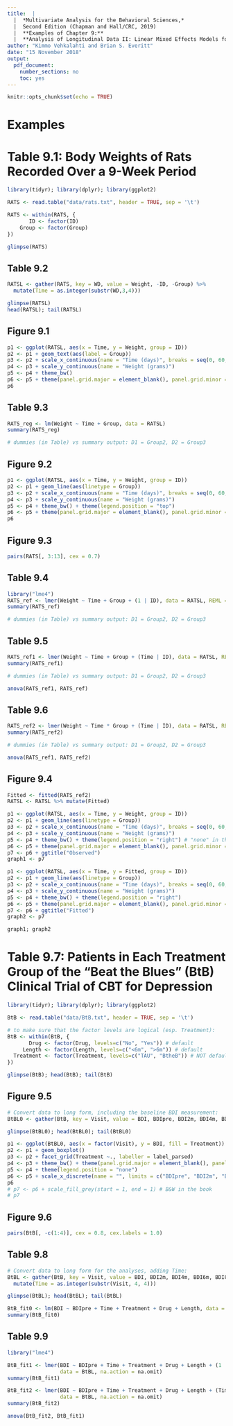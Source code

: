 ```yaml
---
title:  |  
  |  *Multivariate Analysis for the Behavioral Sciences,*
  |  Second Edition (Chapman and Hall/CRC, 2019)
  |  **Examples of Chapter 9:**
  |  **Analysis of Longitudinal Data II: Linear Mixed Effects Models for Normal Response Variables**
author: "Kimmo Vehkalahti and Brian S. Everitt"
date: "15 November 2018"
output: 
  pdf_document:
    number_sections: no
    toc: yes
---
```


```r
knitr::opts_chunk$set(echo = TRUE)
```
\pagebreak

# Examples

# Table 9.1: Body Weights of Rats Recorded Over a 9-Week Period

```r
library(tidyr); library(dplyr); library(ggplot2)

RATS <- read.table("data/rats.txt", header = TRUE, sep = '\t')

RATS <- within(RATS, {
       ID <- factor(ID)
    Group <- factor(Group)
})

glimpse(RATS)
```
\pagebreak

## Table 9.2

```r
RATSL <- gather(RATS, key = WD, value = Weight, -ID, -Group) %>%
  mutate(Time = as.integer(substr(WD,3,4))) 

glimpse(RATSL)
head(RATSL); tail(RATSL)
```
\pagebreak

## Figure 9.1

```r
p1 <- ggplot(RATSL, aes(x = Time, y = Weight, group = ID))
p2 <- p1 + geom_text(aes(label = Group))
p3 <- p2 + scale_x_continuous(name = "Time (days)", breaks = seq(0, 60, 10))
p4 <- p3 + scale_y_continuous(name = "Weight (grams)")
p5 <- p4 + theme_bw()
p6 <- p5 + theme(panel.grid.major = element_blank(), panel.grid.minor = element_blank())
p6
```
\pagebreak

## Table 9.3

```r
RATS_reg <- lm(Weight ~ Time + Group, data = RATSL)
summary(RATS_reg)

# dummies (in Table) vs summary output: D1 = Group2, D2 = Group3
```
\pagebreak

## Figure 9.2

```r
p1 <- ggplot(RATSL, aes(x = Time, y = Weight, group = ID))
p2 <- p1 + geom_line(aes(linetype = Group))
p3 <- p2 + scale_x_continuous(name = "Time (days)", breaks = seq(0, 60, 10))
p4 <- p3 + scale_y_continuous(name = "Weight (grams)")
p5 <- p4 + theme_bw() + theme(legend.position = "top")
p6 <- p5 + theme(panel.grid.major = element_blank(), panel.grid.minor = element_blank())
p6
```
\pagebreak

## Figure 9.3

```r
pairs(RATS[, 3:13], cex = 0.7)
```
\pagebreak

## Table 9.4

```r
library("lme4")
RATS_ref <- lmer(Weight ~ Time + Group + (1 | ID), data = RATSL, REML = FALSE)
summary(RATS_ref)

# dummies (in Table) vs summary output: D1 = Group2, D2 = Group3
```
\pagebreak

## Table 9.5

```r
RATS_ref1 <- lmer(Weight ~ Time + Group + (Time | ID), data = RATSL, REML = FALSE)
summary(RATS_ref1)

# dummies (in Table) vs summary output: D1 = Group2, D2 = Group3

anova(RATS_ref1, RATS_ref)
```
\pagebreak

## Table 9.6

```r
RATS_ref2 <- lmer(Weight ~ Time * Group + (Time | ID), data = RATSL, REML = FALSE)
summary(RATS_ref2)

# dummies (in Table) vs summary output: D1 = Group2, D2 = Group3

anova(RATS_ref1, RATS_ref2)
```
\pagebreak

## Figure 9.4

```r
Fitted <- fitted(RATS_ref2)
RATSL <- RATSL %>% mutate(Fitted)

p1 <- ggplot(RATSL, aes(x = Time, y = Weight, group = ID))
p2 <- p1 + geom_line(aes(linetype = Group))
p3 <- p2 + scale_x_continuous(name = "Time (days)", breaks = seq(0, 60, 20))
p4 <- p3 + scale_y_continuous(name = "Weight (grams)")
p5 <- p4 + theme_bw() + theme(legend.position = "right") # "none" in the book
p6 <- p5 + theme(panel.grid.major = element_blank(), panel.grid.minor = element_blank())
p7 <- p6 + ggtitle("Observed")
graph1 <- p7

p1 <- ggplot(RATSL, aes(x = Time, y = Fitted, group = ID))
p2 <- p1 + geom_line(aes(linetype = Group))
p3 <- p2 + scale_x_continuous(name = "Time (days)", breaks = seq(0, 60, 20))
p4 <- p3 + scale_y_continuous(name = "Weight (grams)")
p5 <- p4 + theme_bw() + theme(legend.position = "right")
p6 <- p5 + theme(panel.grid.major = element_blank(), panel.grid.minor = element_blank())
p7 <- p6 + ggtitle("Fitted")
graph2 <- p7

graph1; graph2

```
\pagebreak

# Table 9.7: Patients in Each Treatment Group of the “Beat the Blues” (BtB) Clinical Trial of CBT for Depression

```r
library(tidyr); library(dplyr); library(ggplot2)

BtB <- read.table("data/BtB.txt", header = TRUE, sep = '\t')

# to make sure that the factor levels are logical (esp. Treatment):
BtB <- within(BtB, {
       Drug <- factor(Drug, levels=c("No", "Yes")) # default
     Length <- factor(Length, levels=c("<6m", ">6m")) # default
  Treatment <- factor(Treatment, levels=c("TAU", "BtheB")) # NOT default!
})

glimpse(BtB); head(BtB); tail(BtB)

```
\pagebreak

## Figure 9.5

```r
# Convert data to long form, including the baseline BDI measurement:
BtBL0 <- gather(BtB, key = Visit, value = BDI, BDIpre, BDI2m, BDI4m, BDI6m, BDI8m)

glimpse(BtBL0); head(BtBL0); tail(BtBL0)

p1 <- ggplot(BtBL0, aes(x = factor(Visit), y = BDI, fill = Treatment))
p2 <- p1 + geom_boxplot()
p3 <- p2 + facet_grid(Treatment ~., labeller = label_parsed)
p4 <- p3 + theme_bw() + theme(panel.grid.major = element_blank(), panel.grid.minor = element_blank())
p5 <- p4 + theme(legend.position = "none")
p6 <- p5 + scale_x_discrete(name = "", limits = c("BDIpre", "BDI2m", "BDI4m", "BDI6m", "BDI8m")) # BDIpre first!
p6
# p7 <- p6 + scale_fill_grey(start = 1, end = 1) # B&W in the book
# p7
```
\pagebreak

## Figure 9.6

```r
pairs(BtB[, -c(1:4)], cex = 0.8, cex.labels = 1.0)
```
\pagebreak

## Table 9.8

```r
# Convert data to long form for the analyses, adding Time:
BtBL <- gather(BtB, key = Visit, value = BDI, BDI2m, BDI4m, BDI6m, BDI8m) %>%
  mutate(Time = as.integer(substr(Visit, 4, 4))) 

glimpse(BtBL); head(BtBL); tail(BtBL)

BtB_fit0 <- lm(BDI ~ BDIpre + Time + Treatment + Drug + Length, data = BtBL, na.action = na.omit)
summary(BtB_fit0)
```
\pagebreak

## Table 9.9

```r
library("lme4")

BtB_fit1 <- lmer(BDI ~ BDIpre + Time + Treatment + Drug + Length + (1 | Subject), 
                 data = BtBL, na.action = na.omit)
summary(BtB_fit1)
```
\pagebreak
```r
BtB_fit2 <- lmer(BDI ~ BDIpre + Time + Treatment + Drug + Length + (Time | Subject), 
                 data = BtBL, na.action = na.omit)
summary(BtB_fit2)

anova(BtB_fit2, BtB_fit1)
```
